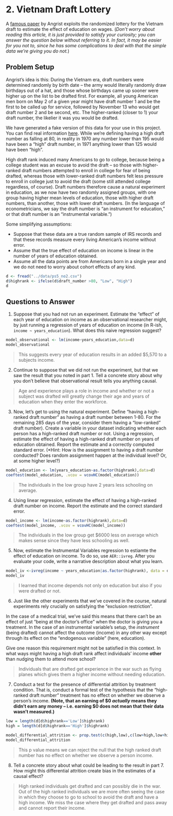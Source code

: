 # 2. Vietnam Draft Lottery 

A [famous paper](http://sites.duke.edu/niou/files/2011/06/Angrist_lifetime-earningsmall.pdf) by Angrist exploits the randomized lottery for the Vietnam draft to estimate the effect of education on wages. (*Don’t worry about reading this article, it is just provided to satisfy your curiosity; you can answer the question below without referring to it. In fact, it may be easier for you not to, since he has some complications to deal with that the simple data we’re giving you do not.*)

## Problem Setup

Angrist’s idea is this: During the Vietnam era, draft numbers were determined randomly by birth date -- the army would literally randomly draw birthdays out of a hat, and those whose birthdays came up sooner were higher up on the list to be drafted first. For example, all young American men born on May 2 of a given year might have draft number 1 and be the first to be called up for service, followed by November 13 who would get draft number 2 and be second, etc. The higher-ranked (closer to 1) your draft number, the likelier it was you would be drafted.

We have generated a fake version of this data for your use in this project. You can find real information [here](https://www.sss.gov/About/History-And-Records/lotter1). While we're defining having a high draft number as falling at 80, in reality in 1970 any number lower than 195 would have been a "high" draft number, in 1971 anything lower than 125 would have been "high". 

High draft rank induced many Americans to go to college, because being a college student was an excuse to avoid the draft -- so those with higher-ranked draft numbers attempted to enroll in college for fear of being drafted, whereas those with lower-ranked draft numbers felt less pressure to enroll in college just to avoid the draft (some still attended college regardless, of course). Draft numbers therefore cause a natural experiment in education, as we now have two randomly assigned groups, with one group having higher mean levels of education, those with higher draft numbers, than another, those with lower draft numbers. (In the language of econometricians, we say the draft number is “an instrument for education,” or that draft number is an “instrumental variable.”)

Some simplifying assumptions:

- Suppose that these data are a true random sample of IRS records and that these records measure every living American’s income without error.
- Assume that the true effect of education on income is linear in the number of years of education obtained.
- Assume all the data points are from Americans born in a single year and we do not need to worry about cohort effects of any kind.


```r
d <- fread("../data/ps5_no2.csv")
d$highrank <- ifelse(d$draft_number >80, "Low", "High")
d
```

## Questions to Answer

1. Suppose that you had not run an experiment. Estimate the "effect" of each year of education on income as an observational researcher might, by just running a regression of years of education on income (in R-ish, `income ~ years_education`). What does this naive regression suggest?

```r
model_observational <- lm(income~years_education,data=d)
model_observational
```

> This suggests every year of education results in an added $5,570 to a subjects income.

2. Continue to suppose that we did not run the experiment, but that we saw the result that you noted in part 1. Tell a concrete story about why you don't believe that observational result tells you anything causal. 

> Age and experience plays a role in income and whether or not a subject was drafted will greatly change their age and years of education when they enter the workforce.

3. Now, let’s get to using the natural experiment. Define "having a high-ranked draft number" as having a draft number between 1-80. For the remaining 285 days of the year, consider them having a "low-ranked" draft number). Create a variable in your dataset indicating whether each person has a high-ranked draft number or not. Using a regression, estimate the effect of having a high-ranked draft number on years of education obtained. Report the estimate and a correctly computed standard error. (*Hint: How is the assignment to having a draft number conducted? Does random assignment happen at the individual level? Or, at some higher level?)

```r
model_education <- lm(years_education~as.factor(highrank),data=d)
coeftest(model_education, .vcov = vcovHC(model_education))
```

> The individuals in the low group have 2 years less schooling on average.

4. Using linear regression, estimate the effect of having a high-ranked draft number on income. Report the estimate and the correct standard error.

```r
model_income <- lm(income~as.factor(highrank),data=d)
coeftest(model_income, .vcov = vcovHC(model_income))
```

> The individuals in the low group get $6000 less on average which makes sense since they have less schooling as well.

5. Now, estimate the Instrumental Variables regression to estiamte the effect of education on income. To do so, use `AER::ivreg`. After you evaluate your code, write a narrative description about what you learn. 

```r
model_iv <-ivreg(income ~ years_education|as.factor(highrank), data = d)
model_iv
```

> I learned that income depends not only on education but also if you were drafted or not.

6. Just like the other experiments that we've covered in the course, natural experiments rely crucially on satisfying the "exclusion restriction". 

In the case of a medical trial, we've said this means that there can't be an effect of just "being at the doctor's office" when the doctor is giving you a treatment. In the case of an instrumental variable's setup, the *instrument* (being drafted) cannot affect the outcome (income) in any other way except through its effect on the "endogenous variable" (here, education). 

Give one reason this requirement might not be satisfied in this context. In what ways might having a high draft rank affect individuals' income **other** than nudging them to attend more school? 

> Individuals that are drafted get experience in the war such as flying planes which gives them a higher income without needing education.

7. Conduct a test for the presence of differential attrition by treatment condition. That is, conduct a formal test of the hypothesis that the “high-ranked draft number” treatment has no effect on whether we observe a person’s income. **(Note, that an earning of $0 *actually* means they didn't earn any money -- i.e. earning $0 does not mean that their data wasn't measured.)**
```r
low = length(d[d$highrank=='Low']$highrank)
high = length(d[d$highrank=='High']$highrank)
```

```r
model_differential_attrition <- prop.test(c(high,low),c(low+high,low+high),c(80/365,1-(80/365)))
model_differential_attrition
```

> This p value means we can reject the null that the high ranked draft number has no effect on whether we observe a person income.

8. Tell a concrete story about what could be leading to the result in part 7. How might this differential attrition create bias in the estimates of a causal effect?

> High ranked individuals get drafted and can possibly die in the war. Out of the high ranked individuals we are more often seeing the case in which they choose to go to school to avoid the draft and have a high income. We miss the case where they get drafted and pass away and cannot report their income.
